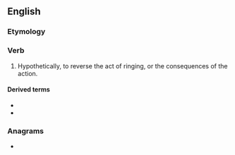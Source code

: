 ==English==

===Etymology===
{{prefix|un|ring|lang=en}}

===Verb===
{{en-verb|unrings|unringing|unrung}}

# Hypothetically, to reverse the act of ringing, or the consequences of the action.

====Derived terms====
* {{l|en|unring a bell}}
* {{l|en|you can't unring a bell}}

===Anagrams===
* {{anagrams|en|urning}}